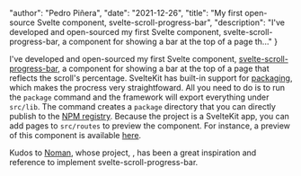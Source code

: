
  "author": "Pedro Piñera",
  "date": "2021-12-26",
  "title": "My first open-source Svelte component, svelte-scroll-progress-bar",
  "description": "I've developed and open-sourced my first Svelte component, svelte-scroll-progress-bar, a component for showing a bar at the top of a page th..."
}




I've developed and open-sourced my first Svelte component, [svelte-scroll-progress-bar](https://github.com/pepicrft/svelte-scroll-progress-bar), a component for showing a bar at the top of a page that reflects the scroll's percentage.
SvelteKit has built-in support for [packaging](https://kit.svelte.dev/docs#packaging), which makes the procress very straightfoward. All you need to do is to run the `package` command and the framework will export everything under `src/lib`.
The command creates a `package` directory that you can directly publish to the [NPM registry](https://www.npmjs.com/).
Because the project is a SvelteKit app, you can add pages to `src/routes` to preview the component.
For instance, a preview of this component is available [here](https://svelte-scroll-progress-bar.pepicrft.me/).

Kudos to [Noman](https://github.com/NomanGul), whose project, [](https://github.com/NomanGul/svelte-page-progress), has been a great inspiration and reference to implement svelte-scroll-progress-bar.

    